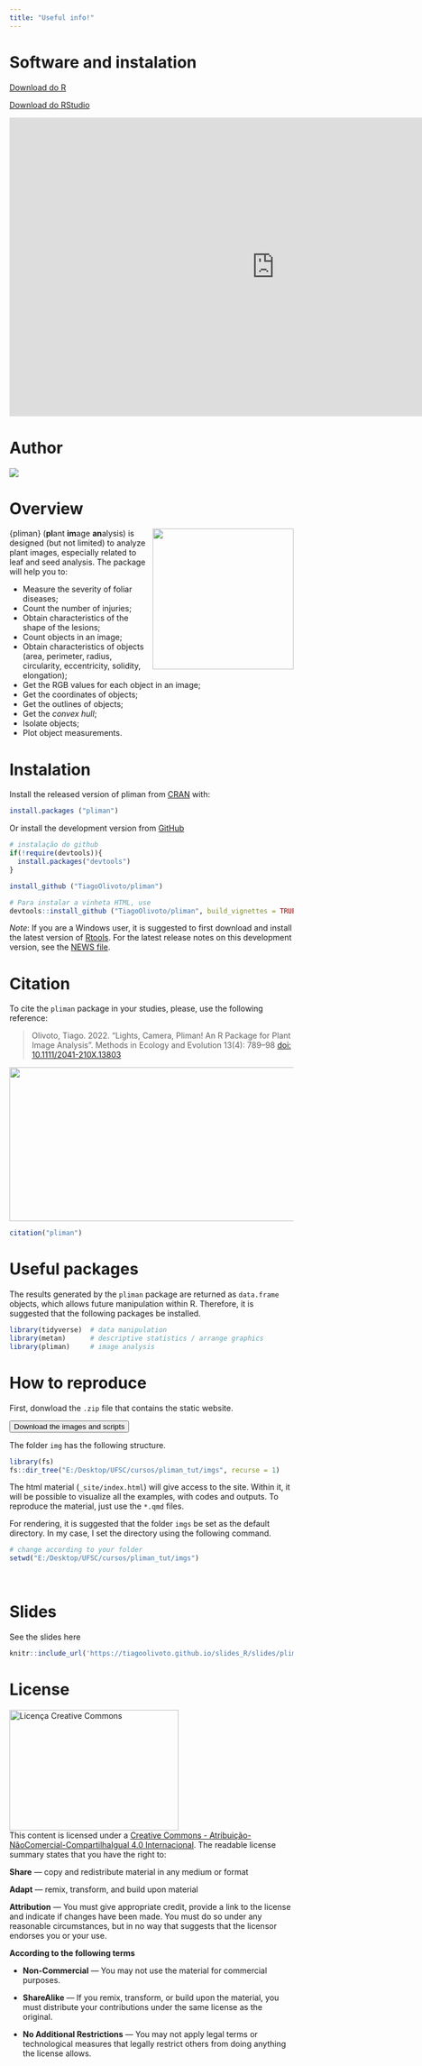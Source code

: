 ```yaml
---
title: "Useful info!"
---
```



# <i class="fas fa-laptop-code"></i> Software and instalation

<a class="btn btn-success" href="https://cran.r-project.org/bin/windows/base/" target="_blank"><i class="fa fa-save"></i> Download do R</a>


<a class="btn btn-success" href="https://www.rstudio.com/products/rstudio/download/" target="_blank"><i class="fa fa-save"></i> Download do RStudio</a>


<iframe width="940" height="530" src="https://www.youtube.com/embed/e89kyYJgWqc" title="YouTube video player" frameborder="0" allow="accelerometer; autoplay; clipboard-write; encrypted-media; gyroscope; picture-in-picture" allowfullscreen></iframe>


# <i class="fas fa-chalkboard-teacher"></i> Author

[![](imgs/site.png)](https://olivoto.netlify.app/){target="_blank"}



# <i class="fas fa-glasses"></i> Overview

<img src="https://raw.githubusercontent.com/TiagoOlivoto/pliman/master/man/figures/logo_pliman.svg" align="right" width="250" height="250"/>

{pliman} (**pl**ant **im**age **an**alysis) is designed (but not limited) to analyze plant images, especially related to leaf and seed analysis. The package will help you to:

* Measure the severity of foliar diseases;
* Count the number of injuries;
* Obtain characteristics of the shape of the lesions;
* Count objects in an image;
* Obtain characteristics of objects (area, perimeter, radius, circularity, eccentricity, solidity, elongation);
* Get the RGB values for each object in an image;
* Get the coordinates of objects;
* Get the outlines of objects;
* Get the *convex hull*;
* Isolate objects;
* Plot object measurements.




# <i class="fas fa-tools"></i> Instalation

Install the released version of pliman from [CRAN](https://CRAN.R-project.org/package=pliman) with:

```r
install.packages ("pliman")
```

Or install the development version from [GitHub](https://github.com/TiagoOlivoto/pliman)

```r
# instalação do github
if(!require(devtools)){
  install.packages("devtools")
}

install_github ("TiagoOlivoto/pliman")

# Para instalar a vinheta HTML, use
devtools::install_github ("TiagoOlivoto/pliman", build_vignettes = TRUE)

```

*Note*: If you are a Windows user, it is suggested to first download and install the latest version of [Rtools](https://cran.r-project.org/bin/windows/Rtools/). For the latest release notes on this development version, see the [NEWS file](https://tiagoolivoto.github.io/metan/news/index.html).


# <i class="fas fa-book"></i> Citation 

To cite the `pliman` package in your studies, please, use the following reference:

> Olivoto, Tiago. 2022. “Lights, Camera, Pliman! An R Package for Plant Image Analysis”. Methods in Ecology and Evolution 13(4): 789–98 <A HREF = "https://onlinelibrary.wiley.com/doi/full/10.1111/2041-210X.13803">doi: 10.1111/2041-210X.13803</A>

<a href="https://besjournals.onlinelibrary.wiley.com/doi/abs/10.1111/2041-210X.13803" target="_blank" rel="noopener"><img src="https://raw.githubusercontent.com/TiagoOlivoto/tiagoolivoto/master/static/tutorials/pliman_ufsc_fito/paper.png" width="1000" height="273"/></a>

```r
citation("pliman")
```



# <i class="fas fa-box-open"></i> Useful packages

The results generated by the `pliman` package are returned as `data.frame` objects, which allows future manipulation within R. Therefore, it is suggested that the following packages be installed.

```r
library(tidyverse)  # data manipulation
library(metan)      # descriptive statistics / arrange graphics
library(pliman)     # image analysis
```




# <i class="fas fa-database"></i> How to reproduce

First, donwload the `.zip` file that contains the static website.

<a href="https://github.com/TiagoOlivoto/pliman_tut/archive/refs/heads/master.zip">
<button class="btn btn-success"><i class="fa fa-save"></i> Download the images and scripts</button>
</a>


The folder `img` has the following structure.

```r
library(fs)
fs::dir_tree("E:/Desktop/UFSC/cursos/pliman_tut/imgs", recurse = 1)
```



The html material (`_site/index.html`) will give access to the site. Within it, it will be possible to visualize all the examples, with codes and outputs. To reproduce the material, just use the `*.qmd` files.

For rendering, it is suggested that the folder `imgs` be set as the default directory. In my case, I set the directory using the following command.

```r
# change according to your folder
setwd("E:/Desktop/UFSC/cursos/pliman_tut/imgs")
```





<br>

# <i class="fas fa-tv"></i> Slides

See the slides here <a href="https://tiagoolivoto.github.io/slides_R/slides/pliman_inta/index.html#1" target="_blank"><i class="fas fa-external-link-alt"></i></a>

```r
knitr::include_url('https://tiagoolivoto.github.io/slides_R/slides/pliman_inta')

```



# <i class="fab fa-creative-commons"></i> License


<a rel="license" href="http://creativecommons.org/licenses/by-nc-sa/4.0/" target="_blank" rel="noopener"><img alt="Licença Creative Commons" style="border-width:0" src="https://raw.githubusercontent.com/TiagoOlivoto/tiagoolivoto/master/static/img/gemsr/license.jpg" width="300" height="214" /></a><br />This content is licensed under a <a rel="license" href="http://creativecommons.org/licenses/by-nc-sa/4.0/">Creative Commons - Atribuição-NãoComercial-CompartilhaIgual 4.0 Internacional</a>. The readable license summary states that you have the right to:



<i class="fas fa-check"></i> **Share** — copy and redistribute material in any medium or format

<i class="fas fa-check"></i>**Adapt** — remix, transform, and build upon material

<i class="fas fa-check"></i>**Attribution** — You must give appropriate credit, provide a link to the license and indicate if changes have been made. You must do so under any reasonable circumstances, but in no way that suggests that the licensor endorses you or your use.

<i class="fas fa-check"></i>**According to the following terms**

* **Non-Commercial** — You may not use the material for commercial purposes.

* **ShareAlike** — If you remix, transform, or build upon the material, you must distribute your contributions under the same license as the original.

* **No Additional Restrictions** — You may not apply legal terms or technological measures that legally restrict others from doing anything the license allows.
